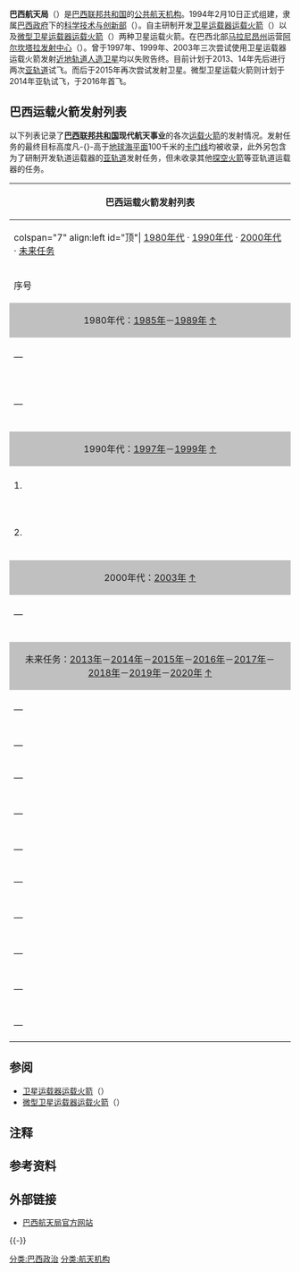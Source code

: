 {{NoteTA
|G1=Aero}}
'''巴西航天局'''（{{Lang-pt|a Agência Espacial Brasileira (AEB)}}）是[[巴西|巴西联邦共和国]]的[[航天机构列表|公共航天机构]]。1994年2月10日正式组建，隶属[[巴西政府|巴西政府]]下的[[巴西科学技术与创新部|科学技术与创新部]]（{{Lang|pt|o Ministério da Ciência, Tecnologia e Inovação (MCT)}}）。自主研制开发[[卫星运载器运载火箭|卫星运载器运载火箭]]（{{Lang|pt|o Veículo Lançador de Satélites (VLS)}}）以及[[微型卫星运载器运载火箭|微型卫星运载器运载火箭]]（{{Lang|pt|o Veículo Lançador de Microssatélites (VLM)}}）两种卫星运载火箭。在巴西北部[[马拉尼昂州|马拉尼昂州]]运营[[阿尔坎塔拉发射中心|阿尔坎塔拉发射中心]]（{{Lang|pt|o Centro de Lançamento de Alcântara (CLA)}}）。曾于1997年、1999年、2003年三次尝试使用卫星运载器运载火箭发射[[近地轨道|近地轨道]][[人造卫星|人造卫星]]均以失败告终。目前计划于2013、14年先后进行两次[[亚轨道|亚轨道]]试飞。而后于2015年再次尝试发射卫星。微型卫星运载火箭则计划于2014年亚轨试飞，于2016年首飞。

== 巴西运载火箭发射列表 ==

以下列表记录了'''[[巴西|巴西联邦共和国]]现代航天事业'''的各次[[运载火箭|运载火箭]]的发射情况。发射任务的最终目标高度凡-{}-高于[[地球|地球]][[海平面|海平面]]100千米的[[卡门线|卡门线]]均被收录，此外另包含为了研制开发轨道运载器的[[亚轨道|亚轨道]]发射任务，但未收录其他[[探空火箭|探空火箭]]等亚轨道运载器的任务。

{| class="wikitable" style="font-size: 95%;" 
! colspan=7 | 巴西运载火箭发射列表
|-
| colspan="7" align:left id="顶"| [[#1980年代|1980年代]] · [[#1990年代|1990年代]] · [[#2000年代|2000年代]] · [[#未来任务|未来任务]]
|-
! width="3%"  | 序号
! width="13%" | 运载火箭名称<br />（代号）
! width="19%" | 有效载荷名称
! width="15%" | 发射起飞时间<br />（[[协调世界时|UTC]]）
----
（[[巴西标准时间|UTC-3]]）
! width="15%" | 预定星箭分离轨道
! width="15%" | 发射地点
! width="20%" | 发射结果
|-
! colspan="7" style="background-color:#C0C0C0;text-align:center;" id="1980年代"| 1980年代：[[#85|1985年]]－[[#89|1989年]]    [[#顶|↑]]
|-
| colspan=7 bgcolor=#CCCCFF height="5px" id="85"|
|-
| —<br />{{注|name=亚轨道|1=试验任务，目标为[[亚轨道|亚轨道]]。}}<br />{{参|name=VLS|1={{Cite web|url=http://www.astronautix.com/fam/vls.htm|script-title=en:VLS|trans_title=卫星运载器|publisher={{Lang|en|Encylopedia Astronautica}}|author={{Lang|en|Mark Wade}}|accessdate=2013年7月20日|language=en|deadurl=yes|archiveurl=https://web.archive.org/web/20121012185213/http://www.astronautix.com/fam/vls.htm|archivedate=2012年10月12日}}}}
| [[卫星运载器运载火箭|卫星运载器]]（R1）
| （无载荷试飞）
| 1985年12月1日
| [[亚轨道|亚轨道]]
| [[巴雷拉多因费尔努发射中心|巴雷拉多因费尔努发射中心]]探空火箭发射工位<br />{{坐标|5.8660|S|35.3830|W}}
| {{No|失败}}
|-
| colspan=7 bgcolor=#CCCCFF height="5px" id="89"|
|-
| —<br />{{注|name=亚轨道}}<br />{{参|name=VLS}}
| [[卫星运载器运载火箭|卫星运载器]]（R2）
| （无载荷试飞）
| 1989年5月18日
| [[亚轨道|亚轨道]]
| [[巴雷拉多因费尔努发射中心|巴雷拉多因费尔努发射中心]]探空火箭发射工位<br />{{坐标|5.8660|S|35.3830|W}}
| {{Yes|成功}}
|-
! colspan="7" style="background-color:#C0C0C0;text-align:center;" id="1990年代"| 1990年代：[[#97|1997年]]－[[#99|1999年]]    [[#顶|↑]]
|-
| colspan=7 bgcolor=#CCCCFF height="5px" id="97"|
|-
| 1.<br />{{参|name=VLS}}<br />{{参|name=乔纳森|1={{Cite web|url=http://www.planet4589.org/space/log/launchlog.txt|title=Jonathan's Space Report|trans_title=乔纳森航天报告|author={{Lang|en|Jonathan McDowell}}|accessdate=2013年7月20日|language=en|archive-date=2008年12月1日|archive-url=https://web.archive.org/web/20081201025441/http://www.planet4589.org/space/log/launchlog.txt|dead-url=yes}}}}
| [[卫星运载器运载火箭|卫星运载器]]（V01）
| SCD-2A环境数据收集卫星
| 1997年11月2日<br />12时25分00秒
----
09时25分00秒
| [[近地轨道|近地轨道]]
| [[阿尔坎塔拉发射中心|阿尔坎塔拉发射中心]]卫星运载器发射工位<br />{{坐标|2.31770|S|44.36779|W}}
| {{No|失败}}
|-
| colspan=7 bgcolor=#CCCCFF height="5px" id="99"|
|-
| 2.<br />{{参|name=VLS}}<br />{{参|name=乔纳森}}
| [[卫星运载器运载火箭|卫星运载器]]（V02）
| SACI-2气象环境卫星
| 1999年12月11日<br />18时25分
----
15时25分
| [[近地轨道|近地轨道]]
| [[阿尔坎塔拉发射中心|阿尔坎塔拉发射中心]]卫星运载器发射工位<br />{{坐标|2.31770|S|44.36779|W}}
| {{No|失败}}
|-
! colspan="7" style="background-color:#C0C0C0;text-align:center;" id="2000年代"| 2000年代：[[#03|2003年]]    [[#顶|↑]]
|-
| colspan=7 bgcolor=#CCCCFF height="5px" id="03"|
|-
| —<br />{{注|1=运载火箭在发射台上进行整合工作时突然爆炸，原计划最早于二至三日后发射，因未构成发射，按照国际惯例，一般不计入发射记录。}}<br />{{参|name=VLS}}
| [[卫星运载器运载火箭|卫星运载器]]（V03）
| SATEC技术卫星
----
UNOSAT-1号研究生纳卫星
| （2003年8月22日）<br />（16时30分）<br />{{注|1=原计划最早于2003年8月25日发射。{{参|1={{Cite web|url=http://www.spacetoday.net/Summary/1873|title=Brazilian rocket explosion claims 21 lives|trans_title=巴西火箭爆炸21人丧生|author={{Lang|en|SpaceToday.net}}|date=2003年8月24日|accessdate=2013年7月20日|language=en|archive-date=2019年6月6日|archive-url=https://web.archive.org/web/20190606151915/http://www.spacetoday.net/Summary/1873|dead-url=no}}}}}}
----
（13时30分）
| [[近地轨道|近地轨道]]
| [[阿尔坎塔拉发射中心|阿尔坎塔拉发射中心]]卫星运载器发射工位<br />{{坐标|2.31770|S|44.36779|W}}
| {{No|失败，运载火箭在发射台上进行整合工作时突然爆炸，造成21人死亡。}}
|-
! colspan="7" style="background-color:#C0C0C0;text-align:center;" id="未来任务"| 未来任务：[[#f13|2013年]]－[[#f14|2014年]]－[[#f15|2015年]]－[[#f16|2016年]]－[[#f17|2017年]]－[[#f18|2018年]]－[[#f19|2019年]]－[[#f20|2020年]]    [[#顶|↑]]
|-
| colspan=7 bgcolor=#CCCCFF height="5px" id="f13"|
|-
| —
| [[卫星运载器运载火箭|卫星运载器]]（XVT-01）
| （不详）
| 预定2013年
| [[亚轨道|亚轨道]]
| [[阿尔坎塔拉发射中心|阿尔坎塔拉发射中心]]卫星运载器发射工位<br />{{坐标|2.31770|S|44.36779|W}}
| —
|-
| colspan=7 bgcolor=#CCCCFF height="5px" id="f14"|
|-
| —
| [[卫星运载器运载火箭|卫星运载器]]（XVT-02）
| （不详）
| 预定2014年
| [[亚轨道|亚轨道]]
| [[阿尔坎塔拉发射中心|阿尔坎塔拉发射中心]]卫星运载器发射工位<br />{{坐标|2.31770|S|44.36779|W}}
| —
|-
| —
| [[微型卫星运载器运载火箭|微型卫星运载器]]（XVT-00）
| （不详）
| 预定2014年
| [[亚轨道|亚轨道]]
| [[阿尔坎塔拉发射中心|阿尔坎塔拉发射中心]]卫星运载器发射工位<br />{{坐标|2.31770|S|44.36779|W}}
| —
|-
| colspan=7 bgcolor=#CCCCFF height="5px" id="f15"|
|-
| —
| [[卫星运载器运载火箭|卫星运载器]]（V04）
| （不详）
| 预定2015年
| [[近地轨道|近地轨道]]
| [[阿尔坎塔拉发射中心|阿尔坎塔拉发射中心]]卫星运载器发射工位<br />{{坐标|2.31770|S|44.36779|W}}
| —
|-
| colspan=7 bgcolor=#CCCCFF height="5px" id="f16"|
|-
| —
| [[微型卫星运载器运载火箭|微型卫星运载器]]（V-01）
| SHEFEX-III“锐边飞行试验”高超声速试飞器<br />（{{GER}}）
| 预定2016年
| [[近地轨道|近地轨道]]
| [[阿尔坎塔拉发射中心|阿尔坎塔拉发射中心]]卫星运载器发射工位<br />{{坐标|2.31770|S|44.36779|W}}
| —
|-
| —
| [[微型卫星运载器运载火箭|微型卫星运载器]]（V-02）
| （不详）
| 预定2016年
| [[近地轨道|近地轨道]]
| [[阿尔坎塔拉发射中心|阿尔坎塔拉发射中心]]卫星运载器发射工位<br />{{坐标|2.31770|S|44.36779|W}}
| —
|-
| colspan=7 bgcolor=#CCCCFF height="5px" id="f17"|
|-
| —
| [[微型卫星运载器运载火箭|微型卫星运载器]]（V-03）
| （不详）
| 预定2017年
| [[近地轨道|近地轨道]]
| [[阿尔坎塔拉发射中心|阿尔坎塔拉发射中心]]卫星运载器发射工位<br />{{坐标|2.31770|S|44.36779|W}}
| —
|-
| colspan=7 bgcolor=#CCCCFF height="5px" id="f18"|
|-
| —
| [[微型卫星运载器运载火箭|微型卫星运载器]]（V-04）
| （不详）
| 预定2018年
| [[近地轨道|近地轨道]]
| [[阿尔坎塔拉发射中心|阿尔坎塔拉发射中心]]卫星运载器发射工位<br />{{坐标|2.31770|S|44.36779|W}}
| —
|-
| colspan=7 bgcolor=#CCCCFF height="5px" id="f19"|
|-
| —
| [[微型卫星运载器运载火箭|微型卫星运载器]]（V-05）
| （不详）
| 预定2019年
| [[近地轨道|近地轨道]]
| [[阿尔坎塔拉发射中心|阿尔坎塔拉发射中心]]卫星运载器发射工位<br />{{坐标|2.31770|S|44.36779|W}}
| —
|-
| colspan=7 bgcolor=#CCCCFF height="5px" id="f20"|
|-
| —
| [[微型卫星运载器运载火箭|微型卫星运载器]]（V-06）
| （不详）
| 预定2020年
| [[近地轨道|近地轨道]]
| [[阿尔坎塔拉发射中心|阿尔坎塔拉发射中心]]卫星运载器发射工位<br />{{坐标|2.31770|S|44.36779|W}}
| —
|}

== 参阅 ==

* [[卫星运载器运载火箭|卫星运载器运载火箭]]（{{Lang|pt|VLS}}）
* [[微型卫星运载器运载火箭|微型卫星运载器运载火箭]]（{{Lang|pt|VLM}}）

== 注释 ==
{{ReflistH}}
{{NoteFoot}}
{{ReflistF}}

== 参考资料 ==
{{Reflist}}
{{ReflistH}}
{{RefFoot}}
{{ReflistF}}

== 外部链接 ==

* {{Pt-br}}[http://www.aeb.gov.br/ 巴西航天局官方网站] {{Wayback|url=http://www.aeb.gov.br/ |date=20101224235650 }}

{{-}}
{{航天}}
{{航天機構}}
{{航天项目一览与年表}}

{{DEFAULTSORT:B}}
[[分类:巴西政治|分类:巴西政治]]
[[分类:航天机构|分类:航天机构]]